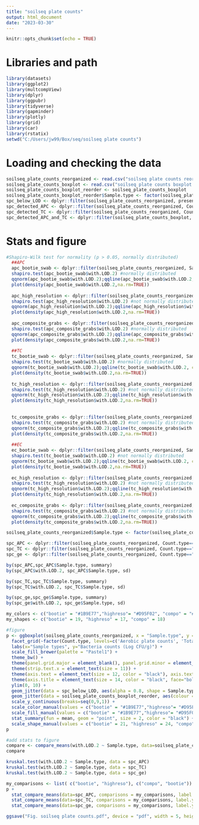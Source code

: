 ```yaml
---
title: "soilseq plate counts"
output: html_document
date: "2023-03-30"
---
```


```r
knitr::opts_chunk$set(echo = TRUE)
```


# Libraries and path 

```r
library(datasets)
library(ggplot2)
library(multcompView)
library(dplyr)
library(ggpubr)
library(tidyverse)
library(gapminder)
library(plotly)
library(grid)
library(car)
library(rstatix)
setwd("C:/Users/jw99/Box/seq/soilseq plate counts") 
```


# Loading and checking the data

```r
soilseq_plate_counts_reorganized <- read.csv("soilseq plate counts reorganized.csv")
soilseq_plate_counts_boxplot <- read.csv("soilseq plate counts boxplot.csv")
soilseq_plate_counts_boxplot_reorder <- soilseq_plate_counts_boxplot                           
soilseq_plate_counts_boxplot_reorder$Sample.type <- factor(soilseq_plate_counts_boxplot_reorder$Sample.type, c("bootie", "highreso", "compo"))
spc_below_LOD <- dplyr::filter(soilseq_plate_counts_reorganized, present=="below LOD")
spc_detected_APC <- dplyr::filter(soilseq_plate_counts_reorganized, Count.type=="Aerobic plate counts", present=="detected")
spc_detected_TC <- dplyr::filter(soilseq_plate_counts_reorganized, Count.type=="Total coliforms", present=="detected")
spc_detected_APC_and_TC <- dplyr::filter(soilseq_plate_counts_boxplot, Count.type=="Aerobic plate counts" | Count.type=="Total coliforms", present=="detected")
```


# Stats and figure

```r
#Shapiro-Wilk test for normality (p > 0.05, normally distributed)
  ##APC
  apc_bootie_swab <- dplyr::filter(soilseq_plate_counts_reorganized, Sample.type=="bootie", Count.type =="Aerobic plate counts")
  shapiro.test(apc_bootie_swab$with.LOD.2) #normally distributed
  qqnorm(apc_bootie_swab$with.LOD.2);qqline(apc_bootie_swab$with.LOD.2, col = 2)
  plot(density(apc_bootie_swab$with.LOD.2,na.rm=TRUE))
  
  apc_high_resolution <- dplyr::filter(soilseq_plate_counts_reorganized, Sample.type=="highreso", Count.type =="Aerobic plate counts")
  shapiro.test(apc_high_resolution$with.LOD.2) #not normally distributed
  qqnorm(apc_high_resolution$with.LOD.2);qqline(apc_high_resolution$with.LOD.2, col = 2)
  plot(density(apc_high_resolution$with.LOD.2,na.rm=TRUE))
  
  apc_composite_grabs <- dplyr::filter(soilseq_plate_counts_reorganized, Sample.type=="compo", Count.type =="Aerobic plate counts")
  shapiro.test(apc_composite_grabs$with.LOD.2) #normally distributed
  qqnorm(apc_composite_grabs$with.LOD.2);qqline(apc_composite_grabs$with.LOD.2, col = 2)
  plot(density(apc_composite_grabs$with.LOD.2,na.rm=TRUE))
  
  ##TC
  tc_bootie_swab <- dplyr::filter(soilseq_plate_counts_reorganized, Sample.type=="bootie", Count.type =="Total coliforms")
  shapiro.test(tc_bootie_swab$with.LOD.2) #normally distributed
  qqnorm(tc_bootie_swab$with.LOD.2);qqline(tc_bootie_swab$with.LOD.2, col = 2)
  plot(density(tc_bootie_swab$with.LOD.2,na.rm=TRUE))
  
  tc_high_resolution <- dplyr::filter(soilseq_plate_counts_reorganized, Sample.type=="highreso", Count.type =="Total coliforms")
  shapiro.test(tc_high_resolution$with.LOD.2) #not normally distributed
  qqnorm(tc_high_resolution$with.LOD.2);qqline(tc_high_resolution$with.LOD.2, col = 2)
  plot(density(tc_high_resolution$with.LOD.2,na.rm=TRUE))
  
  
  tc_composite_grabs <- dplyr::filter(soilseq_plate_counts_reorganized, Sample.type=="compo", Count.type =="Total coliforms")
  shapiro.test(tc_composite_grabs$with.LOD.2) #not normally distributed
  qqnorm(tc_composite_grabs$with.LOD.2);qqline(tc_composite_grabs$with.LOD.2, col = 2)
  plot(density(tc_composite_grabs$with.LOD.2,na.rm=TRUE))
  
  ##EC
  ec_bootie_swab <- dplyr::filter(soilseq_plate_counts_reorganized, Sample.type=="bootie", Count.type =="Generic E. coli")
  shapiro.test(tc_bootie_swab$with.LOD.2) #not normally distributed
  qqnorm(tc_bootie_swab$with.LOD.2);qqline(tc_bootie_swab$with.LOD.2, col = 2)
  plot(density(tc_bootie_swab$with.LOD.2,na.rm=TRUE))
  
  ec_high_resolution <- dplyr::filter(soilseq_plate_counts_reorganized, Sample.type=="highreso", Count.type =="Generic E. coli")
  shapiro.test(tc_high_resolution$with.LOD.2) #not normally distributed
  qqnorm(tc_high_resolution$with.LOD.2);qqline(tc_high_resolution$with.LOD.2, col = 2)
  plot(density(tc_high_resolution$with.LOD.2,na.rm=TRUE))
  
  ec_composite_grabs <- dplyr::filter(soilseq_plate_counts_reorganized, Sample.type=="compo", Count.type =="Generic E. coli")
  shapiro.test(tc_composite_grabs$with.LOD.2) #not normally distributed
  qqnorm(tc_composite_grabs$with.LOD.2);qqline(tc_composite_grabs$with.LOD.2, col = 2)
  plot(density(tc_composite_grabs$with.LOD.2,na.rm=TRUE))

soilseq_plate_counts_reorganized$Sample.type <- factor(soilseq_plate_counts_reorganized$Sample.type, c("bootie", "compo", "highreso"))

spc_APC <- dplyr::filter(soilseq_plate_counts_reorganized, Count.type=="Aerobic plate counts")
spc_TC <- dplyr::filter(soilseq_plate_counts_reorganized, Count.type=="Total coliforms")
spc_ge <- dplyr::filter(soilseq_plate_counts_reorganized, Count.type=="Generic E. coli")

by(spc_APC,spc_APC$Sample.type, summary)
by(spc_APC$with.LOD.2, spc_APC$Sample.type, sd)

by(spc_TC,spc_TC$Sample.type, summary)
by(spc_TC$with.LOD.2, spc_TC$Sample.type, sd)

by(spc_ge,spc_ge$Sample.type, summary)
by(spc_ge$with.LOD.2, spc_ge$Sample.type, sd)

my_colors <- c("bootie" = "#1B9E77","highreso"= "#D95F02", "compo" = "#7570B3") 
my_shapes <- c("bootie" = 19, "highreso" = 17, "compo" = 18)

#figure
p <- ggboxplot(soilseq_plate_counts_reorganized, x = "Sample.type", y = "with.LOD.2", color = "black", shape = "Sample.type", palette = "Dark2", outlier.shape = NA, add.params = list(color = "Sample.type", alpha = 0.4), facet.by = "Count.type", short.panel.labs = TRUE) +
  facet_grid(~factor(Count.type, levels=c('Aerobic plate counts', 'Total coliforms', 'Generic E. coli'))) +
  labs(x="Sample types", y="Bacteria counts (Log CFU/g)") +
  scale_fill_brewer(palette = "Pastel1") +
  theme_bw() + 
  theme(panel.grid.major = element_blank(), panel.grid.minor = element_blank(), legend.position = "none")+
  theme(strip.text.x = element_text(size = 11)) +
  theme(axis.text = element_text(size = 12, color = "black"), axis.text.x = element_text(hjust=0.5),) +
  theme(axis.title = element_text(size = 14, color = "black", face="bold")) +
  ylim(0, 10) +
  geom_jitter(data = spc_below_LOD, aes(alpha = 0.8, shape = Sample.type, colour = Sample.type), fill= "NA", position = position_jitter(0.21), size = 0.8) +
  geom_jitter(data = soilseq_plate_counts_boxplot_reorder, aes(colour = Sample.type, fill= Sample.type, alpha = 0.8, shape = Sample.type), position = position_jitter(0.21), size = 0.8) +
  scale_y_continuous(breaks=seq(0,9,1)) +
  scale_color_manual(values = c("bootie" = "#1B9E77","highreso"= "#D95F02", "compo" = "#7570B3")) +
  scale_fill_manual(values = c("bootie" = "#1B9E77","highreso"= "#D95F02", "compo" = "#7570B3")) +
  stat_summary(fun = mean, geom = "point", size = 2, color = "black") +
  scale_shape_manual(values = c("bootie" = 21, "highreso" = 24, "compo" = 22))
p

#add stats to figure
compare <- compare_means(with.LOD.2 ~ Sample.type, data=soilseq_plate_counts_reorganized, group.by = "Count.type")
compare

kruskal.test(with.LOD.2 ~ Sample.type, data = spc_APC)
kruskal.test(with.LOD.2 ~ Sample.type, data = spc_TC)
kruskal.test(with.LOD.2 ~ Sample.type, data = spc_ge)

my_comparisons <- list( c("bootie", "highreso"), c("compo", "bootie"))
p + 
  stat_compare_means(data=spc_APC, comparisons = my_comparisons, label.y = c(8, 8.5, 9.3)) +
  stat_compare_means(data=spc_TC, comparisons = my_comparisons, label.y = c(5, 5.5, 6.3)) +
  stat_compare_means(data=spc_ge, comparisons = my_comparisons, label.y = c(2, 2.5)) 

ggsave("Fig. soilseq plate counts.pdf", device = "pdf", width = 5, height = 3.5, units = "in")
```

